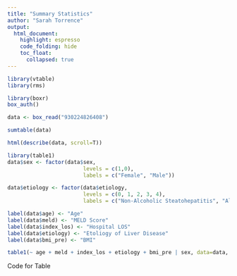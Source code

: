```yaml
---
title: "Summary Statistics"
author: "Sarah Torrence"
output:
  html_document:
    highlight: espresso
    code_folding: hide
    toc_float:
      collapsed: true
---
```


```r
library(vtable)
library(rms)

library(boxr)
box_auth()

data <- box_read("930224826408")
```


```r
sumtable(data)
```

```r
html(describe(data, scroll=T))
```

```r
library(table1)
data$sex <- factor(data$sex,
                        levels = c(1,0),
                        labels = c("Female", "Male"))

data$etiology <- factor(data$etiology,
                        levels = c(0, 1, 2, 3, 4),
                        labels = c("Non-Alcoholic Steatohepatitis", "Alcoholic Steatohepatitis", "Viral", "Autoimmune", "Other"))

label(data$age) <- "Age"
label(data$meld) <- "MELD Score"
label(data$index_los) <- "Hospital LOS"
label(data$etiology) <- "Etoliogy of Liver Disease"
label(data$bmi_pre) <- "BMI"

table1(~ age + meld + index_los + etiology + bmi_pre | sex, data=data, topclass="Rtable1-zebra")
```

Code for Table

